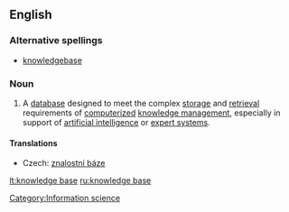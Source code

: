 {{wikipedia}}
==English==

===Alternative spellings===
* [[knowledgebase]] {{i|less common}}

===Noun===
{{en-noun|sg=[[knowledge]] [[base]]}}

# A [[database]] designed to meet the complex [[storage]] and [[retrieval]] requirements of [[computerize]]d [[knowledge management]], especially in support of [[artificial intelligence]] or [[expert system]]s.

====Translations====
{{trans-top|database}}
* Czech: [[znalostní báze]] {{f}}
{{trans-mid}}
{{trans-bottom}}

[[Category:Information science]]

[[lt:knowledge base]]
[[ru:knowledge base]]
